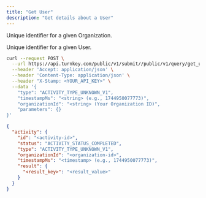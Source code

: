 ```yaml
---
title: "Get User"
description: "Get details about a User"
---
```



<Authorizations />

<H3Bordered text="Body" />

<ParamField body="organizationId" type="string" required={true}><p>Unique identifier for a given Organization.</p></ParamField>
<ParamField body="userId" type="string" required={true}><p>Unique identifier for a given User.</p></ParamField>

<RequestExample>

```bash cURL
curl --request POST \
  --url https://api.turnkey.com/public/v1/submit//public/v1/query/get_user \
  --header 'Accept: application/json' \
  --header 'Content-Type: application/json' \
  --header "X-Stamp: <YOUR_API_KEY>" \
  --data '{
    "type": "ACTIVITY_TYPE_UNKNOWN_V1",
    "timestampMs": "<string> (e.g., 1744950077773)",
    "organizationId": "<string> (Your Organization ID)",
    "parameters": {}
}'
```

</RequestExample>

<ResponseExample>

```json 200
{
  "activity": {
    "id": "<activity-id>",
    "status": "ACTIVITY_STATUS_COMPLETED",
    "type": "ACTIVITY_TYPE_UNKNOWN_V1",
    "organizationId": "<organization-id>",
    "timestampMs": "<timestamp> (e.g., 1744950077773)",
    "result": {
      "<result_key>": "<result_value>"
    }
  }
}
```

</ResponseExample>
